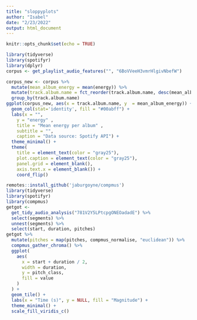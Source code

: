 ```yaml
---
title: "sloppyplots"
author: "Isabel"
date: "2/23/2022"
output: html_document
---
```


```r
knitr::opts_chunk$set(echo = TRUE)
```

``` r
library(tidyverse)
library(spotifyr)
library(dplyr)
corpus <- get_playlist_audio_features("", "6BoVVeeH3vmrHlgivNbefW")

corpus_new <- corpus %>%
  mutate(mean_album_energy = mean(energy)) %>%
  mutate(track.album.name = fct_reorder(track.album.name, desc(mean_album_energy))) %>%
  group_by(track.album.name) 
ggplot(corpus_new, aes(x = track.album.name, y  = mean_album_energy)) +
  geom_col(stat='identity', fill = "#00abff") +
  labs(x = "",
    y = "energy" ,
    title = "Mean energy per album" ,
    subtitle = "",
    caption = "Data source: Spotify API") +
  theme_minimal() +
  theme(
    title = element_text(color = "gray25"),
    plot.caption = element_text(color = "gray25"),
    panel.grid = element_blank(),
    axis.text.x = element_blank()) +
    coord_flip()
```

```r
remotes::install_github('jaburgoyne/compmus')
library(tidyverse)
library(spotifyr)
library(compmus)
getgot <-
  get_tidy_audio_analysis("781V2Y5LPtcpgONEOadadE") %>%
  select(segments) %>%
  unnest(segments) %>%
  select(start, duration, pitches)
getgot %>%
  mutate(pitches = map(pitches, compmus_normalise, "euclidean")) %>%
  compmus_gather_chroma() %>% 
  ggplot(
    aes(
      x = start + duration / 2,
      width = duration,
      y = pitch_class,
      fill = value
    )
  ) +
  geom_tile() +
  labs(x = "Time (s)", y = NULL, fill = "Magnitude") +
  theme_minimal() +
  scale_fill_viridis_c()
```